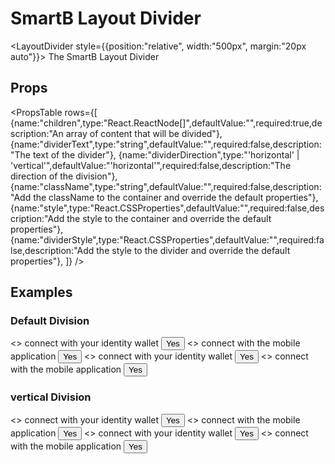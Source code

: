 
<Meta title="Overview|Components/LayoutDivider" />

# SmartB Layout Divider


<LayoutDivider style={{position:"relative", width:"500px", margin:"20px auto"}}>
    <Typography variant="body2" color="textSecondary" component="p" align="center">
      The SmartB Layout
    </Typography>
    <Typography variant="body2" color="textSecondary" component="p" align="center">
      Divider
    </Typography>
</LayoutDivider>


## Props

<PropsTable 
rows={[
    {name:"children",type:"React.ReactNode[]",defaultValue:"",required:true,description:"An array of content that will be divided"},
    {name:"dividerText",type:"string",defaultValue:"",required:false,description:"The text of the divider"},
    {name:"dividerDirection",type:"'horizontal' | 'vertical'",defaultValue:"'horizontal'",required:false,description:"The direction of the division"},
    {name:"className",type:"string",defaultValue:"",required:false,description:"Add the className to the container and override the default properties"},
    {name:"style",type:"React.CSSProperties",defaultValue:"",required:false,description:"Add the style to the container and override the default properties"},
    {name:"dividerStyle",type:"React.CSSProperties",defaultValue:"",required:false,description:"Add the style to the divider and override the default properties"},
]} />

## Examples

### Default Division
<Preview>
    <LayoutDivider>
        <>
            <Typography variant="body2" color="textSecondary" component="p" align="center">
                connect with your identity wallet
            </Typography>
            <Button style={{margin:"20px auto", display:"block", position:"relative"}}>Yes</Button>
        </>
        <>
            <Typography variant="body2" color="textSecondary" component="p" align="center">
                connect with the mobile application
            </Typography>
            <Button style={{margin:"20px auto", display:"block", position:"relative"}}>Yes</Button>
        </>
    </LayoutDivider>
    <LayoutDivider dividerText="Or">
        <>
            <Typography variant="body2" color="textSecondary" component="p" align="center">
                connect with your identity wallet
            </Typography>
            <Button style={{margin:"20px auto", display:"block", position:"relative"}}>Yes</Button>
        </>
        <>
            <Typography variant="body2" color="textSecondary" component="p" align="center">
                connect with the mobile application
            </Typography>
            <Button style={{margin:"20px auto", display:"block", position:"relative"}}>Yes</Button>
        </>
    </LayoutDivider>
</Preview>

### vertical Division
<Preview>
    <LayoutDivider dividerDirection="vertical">
        <>
            <Typography variant="body2" color="textSecondary" component="p" align="center">
                connect with your identity wallet
            </Typography>
            <Button style={{margin:"20px auto", display:"block", position:"relative"}}>Yes</Button>
        </>
        <>
            <Typography variant="body2" color="textSecondary" component="p" align="center">
                connect with the mobile application
            </Typography>
            <Button style={{margin:"20px auto", display:"block", position:"relative"}}>Yes</Button>
        </>
    </LayoutDivider>
    <LayoutDivider dividerDirection="vertical" dividerText="And">
        <>
            <Typography variant="body2" color="textSecondary" component="p" align="center">
                connect with your identity wallet
            </Typography>
            <Button style={{margin:"20px auto", display:"block", position:"relative"}}>Yes</Button>
        </>
        <>
            <Typography variant="body2" color="textSecondary" component="p" align="center">
                connect with the mobile application
            </Typography>
            <Button style={{margin:"20px auto", display:"block", position:"relative"}}>Yes</Button>
        </>
    </LayoutDivider>
</Preview>